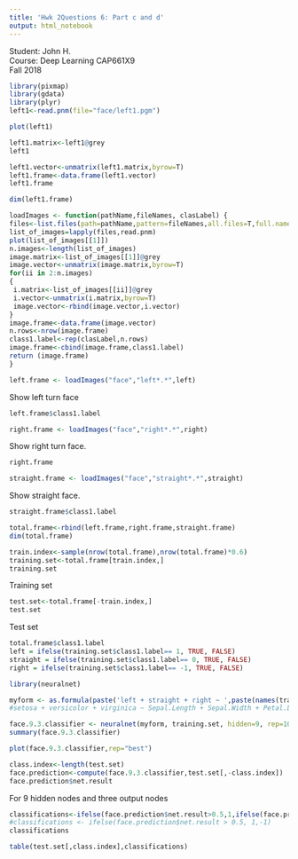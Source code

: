 ---
title: 'Hwk 2Questions 6: Part c and d'
output: html_notebook
---
Student: John H.<br/>
Course: Deep Learning CAP661X9 <br/>
Fall 2018

```{r}
library(pixmap)
library(gdata)
library(plyr)
left1<-read.pnm(file="face/left1.pgm")
```
```{r}
plot(left1)
```

```{r}
left1.matrix<-left1@grey
left1
```
```{r}
left1.vector<-unmatrix(left1.matrix,byrow=T)
left1.frame<-data.frame(left1.vector)
left1.frame
```
```{r}
dim(left1.frame)
```
```{r}
loadImages <- function(pathName,fileNames, clasLabel) {
files<-list.files(path=pathName,pattern=fileNames,all.files=T,full.name=T,no..=T)
list_of_images=lapply(files,read.pnm)
plot(list_of_images[[1]])
n.images<-length(list_of_images)
image.matrix<-list_of_images[[1]]@grey
image.vector<-unmatrix(image.matrix,byrow=T)
for(ii in 2:n.images)
{
 i.matrix<-list_of_images[[ii]]@grey
 i.vector<-unmatrix(i.matrix,byrow=T)
 image.vector<-rbind(image.vector,i.vector)
}
image.frame<-data.frame(image.vector)
n.rows<-nrow(image.frame)
class1.label<-rep(clasLabel,n.rows)
image.frame<-cbind(image.frame,class1.label)
return (image.frame)
}
```

```{r}
left.frame <- loadImages("face","left*.*",left)
```
Show left turn face

```{r}
left.frame$class1.label
```

```{r}
right.frame <- loadImages("face","right*.*",right)
```
Show right turn face.
```{r}
right.frame
```
```{r}
straight.frame <- loadImages("face","straight*.*",straight)
```
Show straight face.
```{r}
straight.frame$class1.label
```

```{r}
total.frame<-rbind(left.frame,right.frame,straight.frame)
dim(total.frame)
```

```{r}
train.index<-sample(nrow(total.frame),nrow(total.frame)*0.6)
training.set<-total.frame[train.index,]
training.set
```
Training set
```{r}
test.set<-total.frame[-train.index,]
test.set
```
Test set


```{r}
total.frame$class1.label
left = ifelse(training.set$class1.label== 1, TRUE, FALSE)
straight = ifelse(training.set$class1.label== 0, TRUE, FALSE)
right = ifelse(training.set$class1.label== -1, TRUE, FALSE)
```

```{r}
library(neuralnet)

myform <- as.formula(paste('left + straight + right ~ ',paste(names(training.set[!names(training.set) %in% 'class1.label']), collapse = ' + ')))
#setosa + versicolor + virginica ~ Sepal.Length + Sepal.Width + Petal.Length + Petal.Width

face.9.3.classifier <- neuralnet(myform, training.set, hidden=9, rep=10, linear.output = TRUE, threshold = 0.1)
summary(face.9.3.classifier)
```

```{r}
plot(face.9.3.classifier,rep="best")
```

```{r}
class.index<-length(test.set)
face.prediction<-compute(face.9.3.classifier,test.set[,-class.index])
face.prediction$net.result
```
For 9 hidden nodes and three output nodes

```{r}
classifications<-ifelse(face.prediction$net.result>0.5,1,ifelse(face.prediction$net.result<0,-1,0))
#classifications <- ifelse(face.prediction$net.result > 0.5, 1,-1)
classifications
```

```{r}
table(test.set[,class.index],classifications)
```

